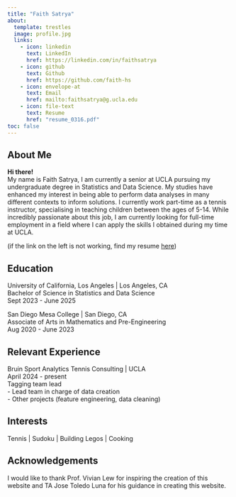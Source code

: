 ```yaml
---
title: "Faith Satrya"
about:
  template: trestles
  image: profile.jpg
  links:
    - icon: linkedin
      text: LinkedIn
      href: https://linkedin.com/in/faithsatrya
    - icon: github
      text: Github
      href: https://github.com/faith-hs
    - icon: envelope-at
      text: Email
      href: mailto:faithsatrya@g.ucla.edu
    - icon: file-text
      text: Resume
      href: "resume_0316.pdf"
toc: false
---
```


## About Me

**Hi there!** \
My name is Faith Satrya, I am currently a senior at UCLA pursuing my undergraduate degree in Statistics and Data Science. My studies have enhanced my interest in being able to perform data analyses in many different contexts to inform solutions. I currently work part-time as a tennis instructor, specialising in teaching children between the ages of 5-14. While incredibly passionate about this job, I am currently looking for full-time employment in a field where I can apply the skills I obtained during my time at UCLA. \

(if the link on the left is not working, find my resume [here](resume_0316.pdf))


## Education

University of California, Los Angeles | Los Angeles, CA \
Bachelor of Science in Statistics and Data Science \
Sept 2023 - June 2025

San Diego Mesa College | San Diego, CA \
Associate of Arts in Mathematics and Pre-Engineering\
Aug 2020 - June 2023


## Relevant Experience

Bruin Sport Analytics Tennis Consulting | UCLA \
April 2024 - present \
Tagging team lead \
- Lead team in charge of data creation \
- Other projects (feature engineering, data cleaning)


## Interests

Tennis | Sudoku | Building Legos | Cooking


## Acknowledgements

I would like to thank Prof. Vivian Lew for inspiring the creation of this website and TA Jose Toledo Luna for his guidance in creating this website. 
